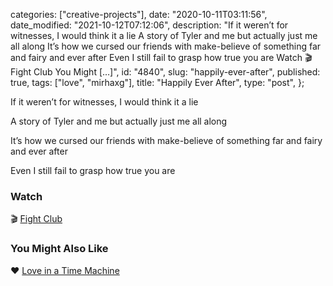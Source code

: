 
  categories: ["creative-projects"],
  date: "2020-10-11T03:11:56",
  date_modified: "2021-10-12T07:12:06",
  description:
    "If it weren’t for witnesses, I would think it a lie A story of Tyler and me but actually just me all along It’s how we cursed our friends with make-believe of something far and fairy and ever after Even I still fail to grasp how true you are Watch 🎬 Fight Club You Might […]",
  id: "4840",
  slug: "happily-ever-after",
  published: true,
  tags: ["love", "mirhaxg"],
  title: "Happily Ever After",
  type: "post",
};


If it weren’t for witnesses, I would think it a lie

A story of Tyler and me but actually just me all along

It’s how we cursed our friends with make-believe of something far and fairy and ever after

Even I still fail to grasp how true you are

<PostFooter title="More">

### Watch

🎬 [Fight Club](https://en.wikipedia.org/wiki/Fight_Club)

### You Might Also Like

❤️ [Love in a Time Machine](/posts/love-in-a-time-machine/)

</PostFooter>

